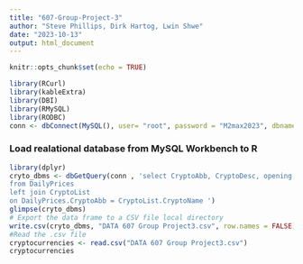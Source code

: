 ```yaml
---
title: "607-Group-Project-3"
author: "Steve Phillips, Dirk Hartog, Lwin Shwe"
date: "2023-10-13"
output: html_document
---
```


```r
knitr::opts_chunk$set(echo = TRUE)
```


```r
library(RCurl)
library(kableExtra)
library(DBI)
library(RMySQL)
library(RODBC)
conn <- dbConnect(MySQL(), user= "root", password = "M2max2023", dbname='MyDB1', host='localhost', port=3306)
```

### Load realational database from MySQL Workbench to R

```r
library(dplyr)
cryto_dbms <- dbGetQuery(conn , 'select CryptoAbb, CryptoDesc, opening, highest, lowest, closing, volume, marketCap, theDate 
from DailyPrices
left join CryptoList
on DailyPrices.CryptoAbb = CryptoList.CryptoName ')
glimpse(cryto_dbms)
# Export the data frame to a CSV file local directory
write.csv(cryto_dbms, "DATA 607 Group Project3.csv", row.names = FALSE)
#Read the .csv file 
cryptocurrencies <- read.csv("DATA 607 Group Project3.csv")
cryptocurrencies

```


